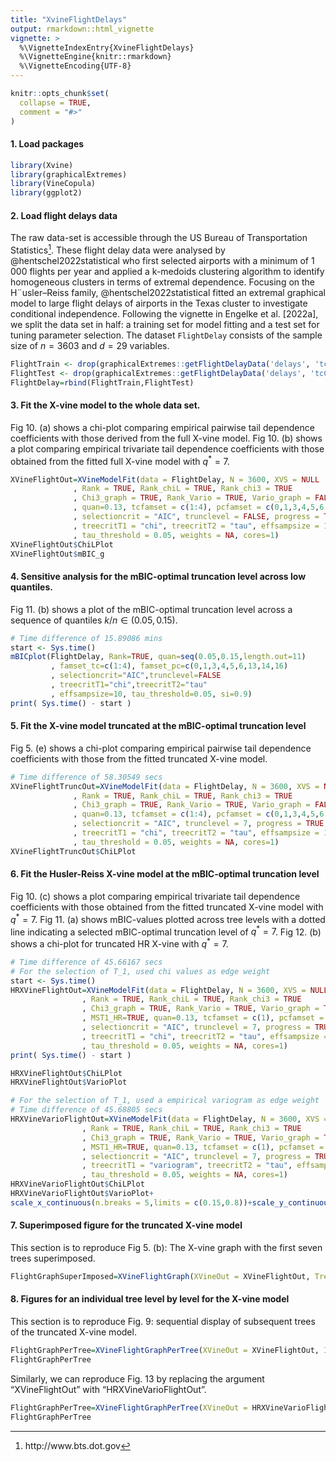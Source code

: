 ```yaml
---
title: "XvineFlightDelays"
output: rmarkdown::html_vignette
vignette: >
  %\VignetteIndexEntry{XvineFlightDelays}
  %\VignetteEngine{knitr::rmarkdown}
  %\VignetteEncoding{UTF-8}
---
```





```r
knitr::opts_chunk$set(
  collapse = TRUE,
  comment = "#>"
)
```

####    1. Load packages

```r
library(Xvine)
library(graphicalExtremes)
library(VineCopula)
library(ggplot2)
```


####    2. Load flight delays data

The raw data-set is accessible through the US Bureau of Transportation Statistics^[http://www.bts.dot.gov]. 
These flight delay data were analysed by @hentschel2022statistical who first selected airports with a minimum of 1 000 flights per year and applied a k-medoids clustering algorithm to identify homogeneous clusters in terms of extremal dependence.
Focusing on the H¨usler–Reiss family, @hentschel2022statistical fitted an extremal graphical model to large flight delays of airports in the Texas cluster to investigate conditional independence.
Following the vignette in Engelke et al. [2022a], we split the data set in half: a training set for model fitting and a test set for tuning parameter selection.
The dataset `FlightDelay` consists of the sample size of $n=3603$ and $d=29$ variables.

```r
FlightTrain <- drop(graphicalExtremes::getFlightDelayData('delays', 'tcCluster', 'tcTrain'))
FlightTest <- drop(graphicalExtremes::getFlightDelayData('delays', 'tcCluster', 'tcTest'))
FlightDelay=rbind(FlightTrain,FlightTest)
```


####    3. Fit the X-vine model to the whole data set.

Fig 10. (a) shows a chi-plot comparing empirical pairwise tail dependence coefficients with those derived from the full X-vine model.
Fig 10. (b) shows a plot comparing empirical trivariate tail dependence coefficients with those obtained from the fitted full X-vine model with $q^*=7$.


```r
XVineFlightOut=XVineModelFit(data = FlightDelay, N = 3600, XVS = NULL
              , Rank = TRUE, Rank_chiL = TRUE, Rank_chi3 = TRUE
              , Chi3_graph = TRUE, Rank_Vario = TRUE, Vario_graph = FALSE
              , quan=0.13, tcfamset = c(1:4), pcfamset = c(0,1,3,4,5,6,13,14,16)
              , selectioncrit = "AIC", trunclevel = FALSE, progress = TRUE
              , treecritT1 = "chi", treecritT2 = "tau", effsampsize = 10
              , tau_threshold = 0.05, weights = NA, cores=1)
XVineFlightOut$ChiLPlot
XVineFlightOut$mBIC_g
```

####    4. Sensitive analysis for the mBIC-optimal truncation level across low quantiles.

Fig 11. (b) shows a plot of the mBIC-optimal truncation level across a sequence of quantiles $k/n \in (0.05, 0.15)$.

```r
# Time difference of 15.89086 mins
start <- Sys.time()
mBICplot(FlightDelay, Rank=TRUE, quan=seq(0.05,0.15,length.out=11)
         , famset_tc=c(1:4), famset_pc=c(0,1,3,4,5,6,13,14,16)
         , selectioncrit="AIC",trunclevel=FALSE
         , treecritT1="chi",treecritT2="tau"
         , effsampsize=10, tau_threshold=0.05, si=0.9)
print( Sys.time() - start )
```


####    5. Fit the X-vine model truncated at the mBIC-optimal truncation level

Fig 5. (e) shows a chi-plot comparing empirical pairwise tail dependence coefficients with those from the fitted truncated X-vine model.


```r
# Time difference of 58.30549 secs
XVineFlightTruncOut=XVineModelFit(data = FlightDelay, N = 3600, XVS = NULL
              , Rank = TRUE, Rank_chiL = TRUE, Rank_chi3 = TRUE
              , Chi3_graph = TRUE, Rank_Vario = TRUE, Vario_graph = FALSE
              , quan=0.13, tcfamset = c(1:4), pcfamset = c(0,1,3,4,5,6,13,14,16)
              , selectioncrit = "AIC", trunclevel = 7, progress = TRUE
              , treecritT1 = "chi", treecritT2 = "tau", effsampsize = 10
              , tau_threshold = 0.05, weights = NA, cores=1)
XVineFlightTruncOut$ChiLPlot
```


####    6. Fit the Husler-Reiss X-vine model at the mBIC-optimal truncation level


Fig 10. (c) shows a plot comparing empirical trivariate tail dependence coefficients with those obtained from the fitted truncated X-vine model with $q^*=7$.
Fig 11. (a) shows mBIC-values plotted across tree levels with a dotted line indicating a selected mBIC-optimal truncation level of $q^* = 7$.
Fig 12. (b) shows a chi-plot for truncated HR X-vine with $q^*=7$.

```r
# Time difference of 45.66167 secs
# For the selection of T_1, used chi values as edge weight
start <- Sys.time()
HRXVineFlightOut=XVineModelFit(data = FlightDelay, N = 3600, XVS = NULL
                , Rank = TRUE, Rank_chiL = TRUE, Rank_chi3 = TRUE
                , Chi3_graph = TRUE, Rank_Vario = TRUE, Vario_graph = TRUE
                , MST1_HR=TRUE, quan=0.13, tcfamset = c(1), pcfamset = c(0,1)
                , selectioncrit = "AIC", trunclevel = 7, progress = TRUE
                , treecritT1 = "chi", treecritT2 = "tau", effsampsize = 10
                , tau_threshold = 0.05, weights = NA, cores=1)
print( Sys.time() - start )

HRXVineFlightOut$ChiLPlot
HRXVineFlightOut$VarioPlot
```


```r
# For the selection of T_1, used a empirical variogram as edge weight
# Time difference of 45.68805 secs
HRXVineVarioFlightOut=XVineModelFit(data = FlightDelay, N = 3600, XVS = NULL
                , Rank = TRUE, Rank_chiL = TRUE, Rank_chi3 = TRUE
                , Chi3_graph = TRUE, Rank_Vario = TRUE, Vario_graph = TRUE
                , MST1_HR=TRUE, quan=0.13, tcfamset = c(1), pcfamset = c(0,1)
                , selectioncrit = "AIC", trunclevel = 7, progress = TRUE
                , treecritT1 = "variogram", treecritT2 = "tau", effsampsize = 10
                , tau_threshold = 0.05, weights = NA, cores=1)
HRXVineVarioFlightOut$ChiLPlot
HRXVineVarioFlightOut$VarioPlot+
scale_x_continuous(n.breaks = 5,limits = c(0.15,0.8))+scale_y_continuous(limits=c(0.15,0.8))+theme(plot.margin = margin(0.5, 0.5, 0.5, 0.5, "cm"))
```



####    7. Superimposed figure for the truncated X-vine model

This section is to reproduce Fig 5. (b): The X-vine graph with the first seven trees superimposed.

```r
FlightGraphSuperImposed=XVineFlightGraph(XVineOut = XVineFlightOut, TreeDimension = 7, IATAS = dimnames(FlightDelay)[[2]], Color4Edges = NULL)$ggp
```


####    8. Figures for an individual tree level by level for the X-vine model

This section is to reproduce Fig. 9: sequential display of subsequent trees of the truncated X-vine model.

```r
FlightGraphPerTree=XVineFlightGraphPerTree(XVineOut = XVineFlightOut, IATAS=dimnames(FlightDelay)[[2]], TreeLevel = 1, Color4Edge = NULL)$ggp
FlightGraphPerTree
```

Similarly, we can reproduce Fig. 13 by replacing the argument "XVineFlightOut" with "HRXVineVarioFlightOut".

```r
FlightGraphPerTree=XVineFlightGraphPerTree(XVineOut = HRXVineVarioFlightOut, IATAS=dimnames(FlightDelay)[[2]], TreeLevel = 2, Color4Edge = NULL)$ggp
FlightGraphPerTree
```
